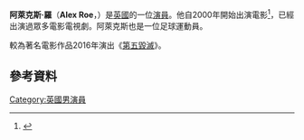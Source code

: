 {{NoteTA
|G1=Show
|G2=Movie
}}
{{Infobox person
| name          = Alex Roe
| image         = 
| alt           = 
| caption       = 
| birth_name    = Alexander Michael Roe-Brown
| birth_date    = {{Birth date and age|df=yes|1990|6|18}}
| birth_place   = [[倫敦|倫敦]][[西敏市|西敏市]]
| nationality   = 英國
| other_names   = Alex Roe-Brown
| occupation    = 演員，足球運動員
| years_active  = 2000–2001
| known_for     = 
| notable_works = 
}}

'''阿萊克斯·羅'''（'''Alex Roe'''，{{bd|1990年|6月18日}}）是[[英國|英國]]的一位[[演員|演員]]。他自2000年開始出演電影<ref name=May2014THR>{{cite news|last1=Goldberg|first1=Lesley|title=ABC Family's Tennis Drama Casts Its Lead|url=http://www.hollywoodreporter.com/live-feed/abc-familys-tennis-drama-casts-701273|accessdate=15 August 2015|work=hollywoodreporter.com|date=5 May 2014}}</ref>，已經出演過眾多電影電視劇。阿萊克斯也是一位足球運動員。

較為著名電影作品2016年演出《[[第五毀滅|第五毀滅]]》。

==參考資料==
{{reflist}}
[[Category:英國男演員|Category:英國男演員]]
